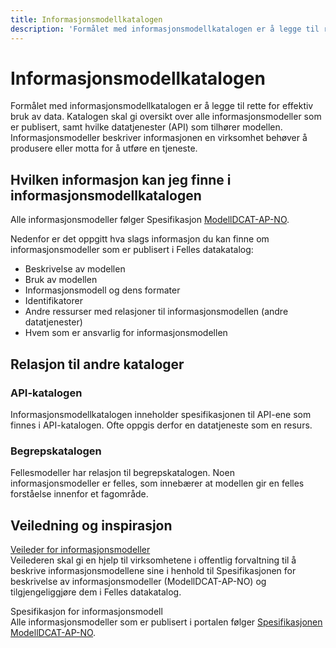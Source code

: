 ```yaml
---
title: Informasjonsmodellkatalogen
description: 'Formålet med informasjonsmodellkatalogen er å legge til rette for effektiv bruk av data.'
---
```


# Informasjonsmodellkatalogen

<Ingress>
	Formålet med informasjonsmodellkatalogen er å legge til rette for effektiv bruk av data. Katalogen skal gi oversikt over alle informasjonsmodeller som er publisert, samt hvilke datatjenester (API) som tilhører modellen. Informasjonsmodeller beskriver informasjonen en virksomhet behøver å produsere eller motta for å utføre en tjeneste.
</Ingress>

<CatalogPromo
	text="Ønsker du å søke i informasjonsmodellkatalogen?"
	button="Finn&nbsp;informasjonsmodeller&nbsp;→"
	link="/information-models"
/>

## Hvilken informasjon kan jeg finne i informasjonsmodellkatalogen

Alle informasjonsmodeller følger Spesifikasjon [ModellDCAT-AP-NO](https://data.norge.no/specification/modelldcat-ap-no#:~:text=Denne%20spesifikasjonen%2C%20ModellDCAT%2DAP%2D,tilknyttet%20datasett%20og%2Feller%20datatjenester.).

Nedenfor er det oppgitt hva slags informasjon du kan finne om informasjonsmodeller som er publisert i Felles datakatalog:

- Beskrivelse av modellen
- Bruk av modellen
- Informasjonsmodell og dens formater
- Identifikatorer
- Andre ressurser med relasjoner til informasjonsmodellen (andre datatjenester)
- Hvem som er ansvarlig for informasjonsmodellen

## Relasjon til andre kataloger

### API-katalogen

Informasjonsmodellkatalogen inneholder spesifikasjonen til API-ene som finnes i API-katalogen. Ofte oppgis derfor en datatjeneste som en resurs.

### Begrepskatalogen

Fellesmodeller har relasjon til begrepskatalogen. Noen informasjonsmodeller er felles, som innebærer at modellen gir en felles forståelse innenfor et fagområde.

## Veiledning og inspirasjon

[Veileder for informasjonsmodeller](https://data.norge.no/guide/veileder-modelldcat-ap-no/)  
Veilederen skal gi en hjelp til virksomhetene i offentlig forvaltning til å beskrive informasjonsmodellene sine i henhold til Spesifikasjonen for beskrivelse av informasjonsmodeller (ModellDCAT-AP-NO) og tilgjengeliggjøre dem i Felles datakatalog.

Spesifikasjon for informasjonsmodell  
Alle informasjonsmodeller som er publisert i portalen følger [Spesifikasjonen ModellDCAT-AP-NO](https://data.norge.no/specification/modelldcat-ap-no).
